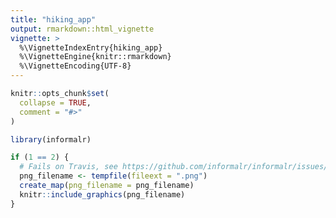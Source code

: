 ```yaml
---
title: "hiking_app"
output: rmarkdown::html_vignette
vignette: >
  %\VignetteIndexEntry{hiking_app}
  %\VignetteEngine{knitr::rmarkdown}
  %\VignetteEncoding{UTF-8}
---
```


```r
knitr::opts_chunk$set(
  collapse = TRUE,
  comment = "#>"
)
```

```r
library(informalr)
```


```r
if (1 == 2) {
  # Fails on Travis, see https://github.com/informalr/informalr/issues/77
  png_filename <- tempfile(fileext = ".png")
  create_map(png_filename = png_filename)
  knitr::include_graphics(png_filename)
}
```
